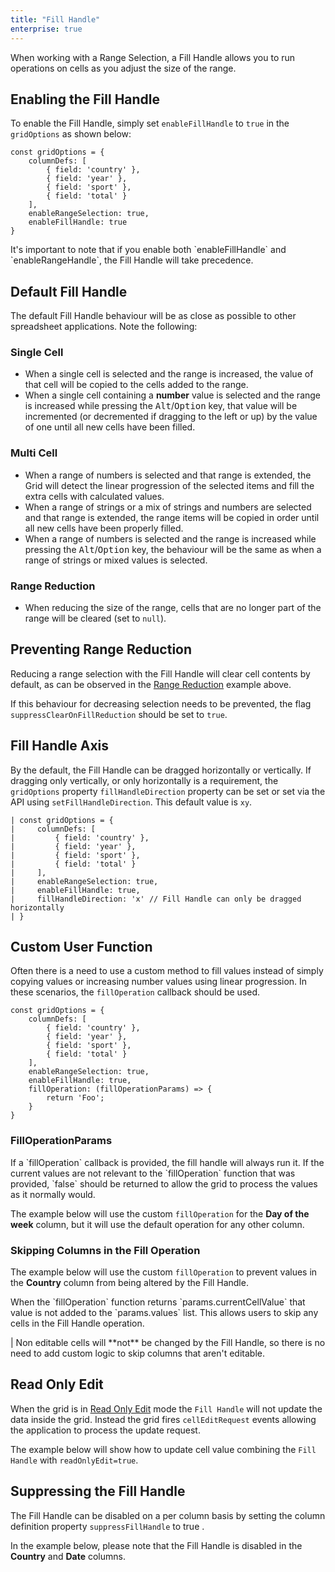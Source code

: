 ```yaml
---
title: "Fill Handle"
enterprise: true
---
```


When working with a Range Selection, a Fill Handle allows you to run operations on cells as you adjust the size of the range.

## Enabling the Fill Handle

To enable the Fill Handle, simply set `enableFillHandle` to `true` in the `gridOptions` as shown below: 

```
const gridOptions = {
    columnDefs: [
        { field: 'country' },
        { field: 'year' },
        { field: 'sport' },
        { field: 'total' }
    ],
    enableRangeSelection: true,
    enableFillHandle: true
}
```

<note>
It's important to note that if you enable both `enableFillHandle` and `enableRangeHandle`, the Fill Handle will take precedence.
</note>

## Default Fill Handle
The default Fill Handle behaviour will be as close as possible to other spreadsheet applications. Note the following:

### Single Cell

- When a single cell is selected and the range is increased, the value of that cell will be copied to the cells added to the range.
- When a single cell containing a **number** value is selected and the range is increased while pressing the <kbd>Alt</kbd>/<kbd>Option</kbd> key, that value will be incremented (or decremented if dragging to the left or up) by the value of one until all new cells have been filled.

### Multi Cell

- When a range of numbers is selected and that range is extended, the Grid will detect the linear progression of the selected items and fill the extra cells with calculated values.
- When a range of strings or a mix of strings and numbers are selected and that range is extended, the range items will be copied in order until all new cells have been properly filled.
- When a range of numbers is selected and the range is increased while pressing the <kbd>Alt</kbd>/<kbd>Option</kbd> key, the behaviour will be the same as when a range of strings or mixed values is selected.

### Range Reduction

- When reducing the size of the range, cells that are no longer part of the range will be cleared (set to `null`).

<GridExampleRunner title='Fill Handle' name='fill-handle' type='generated' options='{ "enterprise": true, "exampleHeight": 560, "modules": ["clientside", "range"] }'></GridExampleRunner>

## Preventing Range Reduction

Reducing a range selection with the Fill Handle will clear cell contents by default, as can be observed in the 
[Range Reduction](/range-selection-fill-handle/#range-reduction) example above.

If this behaviour for decreasing selection needs to be prevented, the flag `suppressClearOnFillReduction` should be set to `true`.

<GridExampleRunner title='Fill Handle - Range Reduction' name='fill-handle-reduction' type='generated' options='{ "enterprise": true, "exampleHeight": 560, "modules": ["clientside", "range"] }'></GridExampleRunner>

## Fill Handle Axis

By the default, the Fill Handle can be dragged horizontally or vertically. If dragging only vertically, or only horizontally is a requirement, the `gridOptions` property `fillHandleDirection` property can be set or set via the API using `setFillHandleDirection`. This default value is `xy`.

<api-documentation source='grid-options/properties.json' section='selection' names='["fillHandleDirection"]' config='{"overrideBottomMargin":"0"}'></api-documentation>
<api-documentation source='grid-api/api.json' section='selection' names='["setFillHandleDirection"]'></api-documentation>

```
| const gridOptions = {
|     columnDefs: [
|         { field: 'country' },
|         { field: 'year' },
|         { field: 'sport' },
|         { field: 'total' }
|     ],
|     enableRangeSelection: true,
|     enableFillHandle: true,
|     fillHandleDirection: 'x' // Fill Handle can only be dragged horizontally
| }
```

<GridExampleRunner title='Fill Handle - Direction' name='fill-handle-direction' type='generated' options='{ "enterprise": true, "exampleHeight": 560, "modules": ["clientside", "range"] }'></GridExampleRunner>

## Custom User Function

Often there is a need to use a custom method to fill values instead of simply copying values or increasing number values using linear progression. In these scenarios, the `fillOperation` callback should be used.

<api-documentation source='grid-options/properties.json' section='selection' names='["fillOperation"]'  ></api-documentation>

```
const gridOptions = {
    columnDefs: [
        { field: 'country' },
        { field: 'year' },
        { field: 'sport' },
        { field: 'total' }
    ],
    enableRangeSelection: true,
    enableFillHandle: true,
    fillOperation: (fillOperationParams) => {
        return 'Foo';
    }
}
```

### FillOperationParams
<interface-documentation interfaceName='FillOperationParams'></interface-documentation>

<note>
If a `fillOperation` callback is provided, the fill handle will always run it. If the current values are not relevant to the `fillOperation` function that was provided, `false` should be returned to allow the grid to process the values as it normally would.
</note>

The example below will use the custom `fillOperation` for the **Day of the week** column, but it will use the default operation for any other column.

<GridExampleRunner title='Custom Fill Operation' name='custom-fill-operation' type='generated' options='{ "enterprise": true, "exampleHeight": 560, "modules": ["clientside", "range"] }'></GridExampleRunner>

### Skipping Columns in the Fill Operation

The example below will use the custom `fillOperation` to prevent values in the **Country** column from being altered by the Fill Handle.

<note>
When the `fillOperation` function returns `params.currentCellValue` that value is not added to the `params.values` list. This allows users to skip any cells in the Fill Handle operation.
</note>

<GridExampleRunner title='Skipping Columns' name='skipping-columns' type='generated' options='{ "enterprise": true, "exampleHeight": 560, "modules": ["clientside", "range"] }'></GridExampleRunner>

<warning>
| Non editable cells will **not** be changed by the Fill Handle, so there is no need to add custom logic to skip columns that aren't editable.
</warning>

## Read Only Edit

When the grid is in [Read Only Edit](/value-setters/#read-only-edit) mode the `Fill Handle` will not update the data inside the grid. Instead the grid fires `cellEditRequest` events allowing the application to process the update request.

<api-documentation source='grid-events/events.json' section='editing' names='["cellEditRequest"]'></api-documentation>

The example below will show how to update cell value combining the `Fill Handle` with `readOnlyEdit=true`.

<GridExampleRunner title='Fill Handle - ReadOnlyEdit' name='read-only-edit' type='generated' options='{ "enterprise": true, "exampleHeight": 560, "modules": ["clientside", "range"] }'></GridExampleRunner>

## Suppressing the Fill Handle

The Fill Handle can be disabled on a per column basis by setting the column definition property `suppressFillHandle` to true .

In the example below, please note that the Fill Handle is disabled in the **Country** and **Date** columns.

<GridExampleRunner title='Suppress Fill Handle' name='suppress-fill-handle' type='generated' options='{ "enterprise": true, "exampleHeight": 560, "modules": ["clientside", "range"] }'></GridExampleRunner>